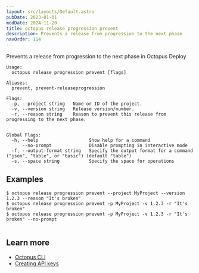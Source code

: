 ```yaml
---
layout: src/layouts/Default.astro
pubDate: 2023-01-01
modDate: 2024-11-20
title: octopus release progression prevent
description: Prevents a release from progression to the next phase
navOrder: 114
---
```


Prevents a release from progression to the next phase in Octopus Deploy

```
Usage:
  octopus release progression prevent [flags]

Aliases:
  prevent, prevent-releaseprogression

Flags:
  -p, --project string   Name or ID of the project.
  -v, --version string   Release version/number.
  -r, --reason string    Reason to prevent this release from progressing to the next phase.


Global Flags:
  -h, --help                   Show help for a command
      --no-prompt              Disable prompting in interactive mode
  -f, --output-format string   Specify the output format for a command ("json", "table", or "basic") (default "table")
  -s, --space string           Specify the space for operations

```

## Examples

<SamplesInstance />

```
$ octopus release progression prevent --project MyProject --version 1.2.3 --reason "It's broken"
$ octopus release progression prevent -p MyProject -v 1.2.3 -r "It's broken"
$ octopus release progression prevent -p MyProject -v 1.2.3 -r "It's broken" --no-prompt


```

## Learn more

- [Octopus CLI](/docs/octopus-rest-api/cli)
- [Creating API keys](/docs/octopus-rest-api/how-to-create-an-api-key)